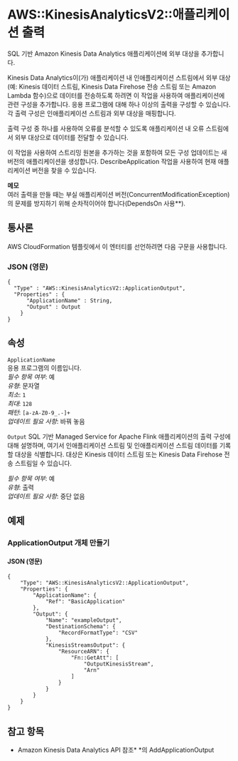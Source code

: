 # AWS::KinesisAnalyticsV2::애플리케이션 출력

SQL 기반 Amazon Kinesis Data Analytics 애플리케이션에 외부 대상을 추가합니다.

Kinesis Data Analytics이(가) 애플리케이션 내 인애플리케이션 스트림에서 외부 대상(예: Kinesis 데이터 스트림, Kinesis Data Firehose 전송 스트림 또는 Amazon Lambda 함수)으로 데이터를 전송하도록 하려면 이 작업을 사용하여 애플리케이션에 관련 구성을 추가합니다. 응용 프로그램에 대해 하나 이상의 출력을 구성할 수 있습니다. 각 출력 구성은 인애플리케이션 스트림과 외부 대상을 매핑합니다.

출력 구성 중 하나를 사용하여 오류를 분석할 수 있도록 애플리케이션 내 오류 스트림에서 외부 대상으로 데이터를 전달할 수 있습니다.

이 작업을 사용하여 스트리밍 원본을 추가하는 것을 포함하여 모든 구성 업데이트는 새 버전의 애플리케이션을 생성합니다. DescribeApplication 작업을 사용하여 현재 애플리케이션 버전을 찾을 수 있습니다.

**메모**  
여러 출력을 만들 때는 부실 애플리케이션 버전(ConcurrentModificationException)의 문제를 방지하기 위해 순차적이어야 합니다(DependsOn 사용\*\*).

## 통사론

AWS CloudFormation 템플릿에서 이 엔터티를 선언하려면 다음 구문을 사용합니다.

### JSON (영문)

```
{
  "Type" : "AWS::KinesisAnalyticsV2::ApplicationOutput",
  "Properties" : {
      "ApplicationName" : String,
      "Output" : Output
    }
}
```

## 속성

`ApplicationName`  
응용 프로그램의 이름입니다.  
_필수 항목 여부_: 예  
_유형_: 문자열  
_최소_: `1`  
_최대_: `128`  
_패턴_: `[a-zA-Z0-9_.-]+`  
_업데이트 필요 사항_: 바꿔 놓음

`Output` SQL 기반 Managed Service for Apache Flink 애플리케이션의 출력 구성에 대해 설명하며, 여기서 인애플리케이션 스트림 및 인애플리케이션 스트림 데이터를 기록할 대상을 식별합니다. 대상은 Kinesis 데이터 스트림 또는 Kinesis Data Firehose 전송 스트림일 수 있습니다.

_필수 항목 여부_: 예  
_유형_: 출력  
_업데이트 필요 사항_: 중단 없음

## 예제

### ApplicationOutput 개체 만들기

#### JSON (영문)

```
{
    "Type": "AWS::KinesisAnalyticsV2::ApplicationOutput",
    "Properties": {
        "ApplicationName": {
            "Ref": "BasicApplication"
        },
        "Output": {
            "Name": "exampleOutput",
            "DestinationSchema": {
                "RecordFormatType": "CSV"
            },
            "KinesisStreamsOutput": {
                "ResourceARN": {
                    "Fn::GetAtt": [
                        "OutputKinesisStream",
                        "Arn"
                    ]
                }
            }
        }
    }
}
```

## 참고 항목

- Amazon Kinesis Data Analytics API 참조\* \*의 AddApplicationOutput
